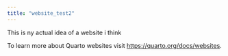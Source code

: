 ```yaml
---
title: "website_test2"
---
```


This is ny actual idea of a website i think 

To learn more about Quarto websites visit <https://quarto.org/docs/websites>.
